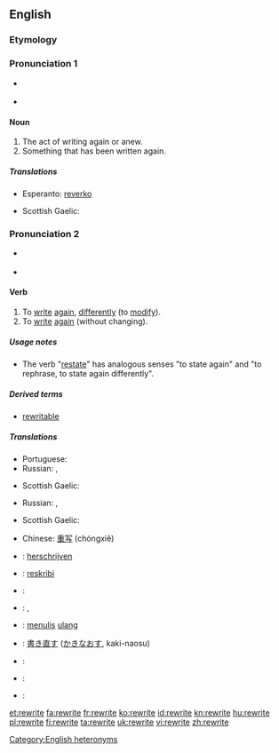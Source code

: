{{wikipedia|dab=rewrite}}
==English==

===Etymology===
{{prefix|re|write}}

===Pronunciation 1===
{{rfc-pron-n|Pronunciation 1|lang=en}}
* {{a|UK}} {{IPA|/ˈɹiːɹaɪt/}}
* {{a|US}} {{IPA|/ˈɻiɻaɪt/}}

====Noun====
{{en-noun}}

# The act of writing again or anew.
# Something that has been written again.

=====Translations=====
{{trans-top|something that has been written again}}
* Esperanto: [[reverko]]
{{trans-mid}}
* Scottish Gaelic: {{t|gd|ath-sgrìobhadh|m}}
{{trans-bottom}}

===Pronunciation 2===
* {{a|UK}} {{IPA|/ɹiːˈɹaɪt/}}
* {{a|US}} {{IPA|/ɻiˈɻaɪt/}}
*: {{rhymes|aɪt}}

====Verb====
{{en-verb|rewrites|rewriting|rewrote|rewritten}}

# To [[write]] [[again]], [[differently]] (to [[modify]]).
# To [[write]] [[again]] (without changing).

=====Usage notes=====
* The verb "[[restate]]" has analogous senses "to state again" and "to rephrase, to state again differently".

=====Derived terms=====
* [[rewritable]]

=====Translations=====
{{trans-top|to write again, differently}}
* Portuguese: {{t|pt|reescrever}}
* Russian: {{t|ru|переписывать|tr=perepísyvat'|alt=перепи́сывать}} {{impf}}, {{t|ru|переписать|tr=perepisát'|alt=переписа́ть}} {{pf.}}
{{trans-mid}}
* Scottish Gaelic: {{t|gd|ath-sgrìobh}}
{{trans-bottom}}

{{trans-top|to write again, without changing}}
* Russian: {{t|ru|переписывать|tr=perepísyvat'|alt=перепи́сывать}} {{impf}}, {{t|ru|переписать|tr=perepisát'|alt=переписа́ть}} {{pf.}}
{{trans-mid}}
* Scottish Gaelic: {{t|gd|ath-sgrìobh}}
{{trans-bottom}}

{{checktrans-top|to write again}}
* Chinese: [[重写]] (chóngxiě)
* {{ttbc|nl}}: [[herschrijven]]
* {{ttbc|eo}}: [[reskribi]]
* {{ttbc|fr}}: {{t+|fr|réécrire}}
* {{ttbc|hu}}: {{t+|hu|átír}}, {{t|hu|átfogalmaz}}
* {{ttbc|id}}: [[tulis|menulis]] [[ulang]]
{{trans-mid}}
* {{ttbc|ja}}: [[書き直す]] ([[かきなおす]], kaki-naosu)
* {{ttbc|pt}}: {{t+|pt|reescrever}}
* {{ttbc|ro}}: {{t+|ro|rescrie}}
* {{ttbc|es}}: {{t|es|reescribir}}
{{trans-bottom}}

[[Category:English heteronyms]]

[[et:rewrite]]
[[fa:rewrite]]
[[fr:rewrite]]
[[ko:rewrite]]
[[id:rewrite]]
[[kn:rewrite]]
[[hu:rewrite]]
[[pl:rewrite]]
[[fi:rewrite]]
[[ta:rewrite]]
[[uk:rewrite]]
[[vi:rewrite]]
[[zh:rewrite]]